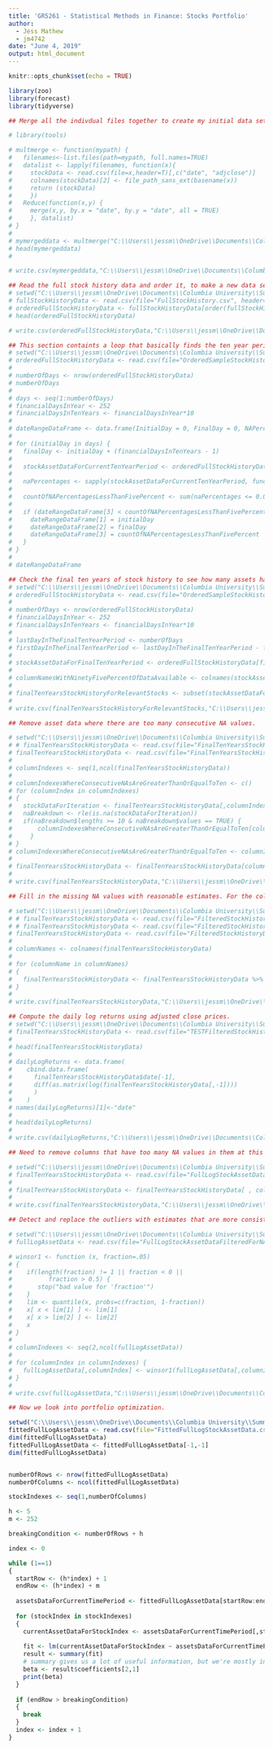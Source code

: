 ```yaml
---
title: 'GR5261 - Statistical Methods in Finance: Stocks Portfolio'
author: 
  - Jess Mathew
  - jm4742
date: "June 4, 2019"
output: html_document
---
```


```r
knitr::opts_chunk$set(echo = TRUE)
```

```r
library(zoo)
library(forecast)
library(tidyverse)

## Merge all the indivdual files together to create my initial data set. 

# library(tools)

# multmerge <- function(mypath) {
#   filenames<-list.files(path=mypath, full.names=TRUE)
#   datalist <- lapply(filenames, function(x){
#     stockData <- read.csv(file=x,header=T)[,c("date", "adjclose")]
#     colnames(stockData)[2] <- file_path_sans_ext(basename(x))
#     return (stockData)
#     })
#   Reduce(function(x,y) {
#     merge(x,y, by.x = "date", by.y = "date", all = TRUE)
#     }, datalist)
# }
# 
# mymergeddata <- multmerge("C:\\Users\\jessm\\OneDrive\\Documents\\Columbia University\\Summer 2019\\GR5261 - Statistical Methods in Finance\\Take Home Project\\AMEX NYSE NASDAQ Stock Histories\\fh_20190420\\full_history")
# head(mymergeddata)
#

# write.csv(mymergeddata,"C:\\Users\\jessm\\OneDrive\\Documents\\Columbia University\\Summer 2019\\GR5261 - Statistical Methods in Finance\\Take Home Project\\AMEX NYSE NASDAQ Stock Histories\\FullStockHistory.csv", row.names = FALSE)

## Read the full stock history data and order it, to make a new data set that I can run my analysis on.
# setwd("C:\\Users\\jessm\\OneDrive\\Documents\\Columbia University\\Summer 2019\\GR5261 - Statistical Methods in Finance\\Take Home Project\\AMEX NYSE NASDAQ Stock Histories")
# fullStockHistoryData <- read.csv(file="FullStockHistory.csv", header=TRUE, sep=",")
# orderedFullStockHistoryData <- fullStockHistoryData[order(fullStockHistoryData$date),]
# head(orderedFullStockHistoryData)

# write.csv(orderedFullStockHistoryData,"C:\\Users\\jessm\\OneDrive\\Documents\\Columbia University\\Summer 2019\\GR5261 - Statistical Methods in Finance\\Take Home Project\\AMEX NYSE NASDAQ Stock Histories\\OrderedFullStockHistory.csv", row.names = FALSE)

## This section containts a loop that basically finds the ten year period that has the most assets with 5% or less of the data being missing.
# setwd("C:\\Users\\jessm\\OneDrive\\Documents\\Columbia University\\Summer 2019\\GR5261 - Statistical Methods in Finance\\Take Home Project\\AMEX NYSE NASDAQ Stock Histories")
# orderedFullStockHistoryData <- read.csv(file="OrderedSampleStockHistory.csv", header=TRUE, sep=",")
# 
# numberOfDays <- nrow(orderedFullStockHistoryData)
# numberOfDays
# 
# days <- seq(1:numberOfDays)
# financialDaysInYear <- 252
# financialDaysInTenYears <- financialDaysInYear*10
# 
# dateRangeDataFrame <- data.frame(InitialDay = 0, FinalDay = 0, NAPercentagesLessThanFivePercentCount = 0)
# 
# for (initialDay in days) {
#   finalDay <- initialDay + (financialDaysInTenYears - 1)
#   
#   stockAssetDataForCurrentTenYearPeriod <- orderedFullStockHistoryData[initialDay:finalDay, ]
#   
#   naPercentages <- sapply(stockAssetDataForCurrentTenYearPeriod, function(y) sum(length(which(is.na(y))))/financialDaysInTenYears)
#   
#   countOfNAPercentagesLessThanFivePercent <- sum(naPercentages <= 0.05)
#   
#   if (dateRangeDataFrame[3] < countOfNAPercentagesLessThanFivePercent) {
#     dateRangeDataFrame[1] = initialDay
#     dateRangeDataFrame[2] = finalDay
#     dateRangeDataFrame[3] = countOfNAPercentagesLessThanFivePercent
#   }
# }
# 
# dateRangeDataFrame

## Check the final ten years of stock history to see how many assets have 5% or less of their data missing. We then write the file so that we can just read from it later, instead of recomputing to find the algorithm. 
# setwd("C:\\Users\\jessm\\OneDrive\\Documents\\Columbia University\\Summer 2019\\GR5261 - Statistical Methods in Finance\\Take Home Project\\AMEX NYSE NASDAQ Stock Histories")
# orderedFullStockHistoryData <- read.csv(file="OrderedSampleStockHistory.csv", header=TRUE, sep=",")
# 
# numberOfDays <- nrow(orderedFullStockHistoryData)
# financialDaysInYear <- 252
# financialDaysInTenYears <- financialDaysInYear*10
# 
# lastDayInTheFinalTenYearPeriod <- numberOfDays
# firstDayInTheFinalTenYearPeriod <- lastDayInTheFinalTenYearPeriod - financialDaysInTenYears
# 
# stockAssetDataForFinalTenYearPeriod <- orderedFullStockHistoryData[firstDayInTheFinalTenYearPeriod:lastDayInTheFinalTenYearPeriod, ]
# 
# columnNamesWithNinetyFivePercentOfDataAvailable <- colnames(stockAssetDataForFinalTenYearPeriod)[as.data.frame(colSums(is.na(stockAssetDataForFinalTenYearPeriod))/financialDaysInTenYears) <= 0.05]
# 
# finalTenYearsStockHistoryForRelevantStocks <- subset(stockAssetDataForFinalTenYearPeriod, select=columnNamesWithNinetyFivePercentOfDataAvailable)
# 
# write.csv(finalTenYearsStockHistoryForRelevantStocks,"C:\\Users\\jessm\\OneDrive\\Documents\\Columbia University\\Summer 2019\\GR5261 - Statistical Methods in Finance\\Take Home Project\\AMEX NYSE NASDAQ Stock Histories\\SampleFinalTenYearsStockHistoryForRelevantStocks.csv", row.names = FALSE)

## Remove asset data where there are too many consecutive NA values.

# setwd("C:\\Users\\jessm\\OneDrive\\Documents\\Columbia University\\Summer 2019\\GR5261 - Statistical Methods in Finance\\Take Home Project\\AMEX NYSE NASDAQ Stock Histories")
# # finalTenYearsStockHistoryData <- read.csv(file="FinalTenYearsStockHistoryForRelevantStocks.csv", header=TRUE, sep=",", colClasses=c("Date",rep("numeric",4019)))
# finalTenYearsStockHistoryData <- read.csv(file="FinalTenYearsStockHistoryForRelevantStocks.csv", header=TRUE, sep=",")
# 
# columnIndexes <- seq(1,ncol(finalTenYearsStockHistoryData))
# 
# columnIndexesWhereConsecutiveNAsAreGreaterThanOrEqualToTen <- c()
# for (columnIndex in columnIndexes)
# {
#   stockDataForIteration <- finalTenYearsStockHistoryData[,columnIndex]
#   naBreakdown <- rle(is.na(stockDataForIteration))
#   if(naBreakdown$lengths >= 10 & naBreakdown$values == TRUE) {
#       columnIndexesWhereConsecutiveNAsAreGreaterThanOrEqualToTen[columnIndex] <- -columnIndex
#     }
# }
# columnIndexesWhereConsecutiveNAsAreGreaterThanOrEqualToTen <- columnIndexesWhereConsecutiveNAsAreGreaterThanOrEqualToTen[!is.na(columnIndexesWhereConsecutiveNAsAreGreaterThanOrEqualToTen)]
# 
# finalTenYearsStockHistoryData <- finalTenYearsStockHistoryData[columnIndexesWhereConsecutiveNAsAreGreaterThanOrEqualToTen]
# 
# write.csv(finalTenYearsStockHistoryData,"C:\\Users\\jessm\\OneDrive\\Documents\\Columbia University\\Summer 2019\\GR5261 - Statistical Methods in Finance\\Take Home Project\\AMEX NYSE NASDAQ Stock Histories\\FilteredStockHistoryDataForTheFinalTenYears.csv", row.names = FALSE)

## Fill in the missing NA values with reasonable estimates. For the columns where NA is the first value, we need to manually delete those. Approximately 3 columns with 10 NA values in total between the 3 columns.

# setwd("C:\\Users\\jessm\\OneDrive\\Documents\\Columbia University\\Summer 2019\\GR5261 - Statistical Methods in Finance\\Take Home Project\\AMEX NYSE NASDAQ Stock Histories")
# # finalTenYearsStockHistoryData <- read.csv(file="FilteredStockHistoryDataForTheFinalTenYears.csv", header=TRUE, sep=",", colClasses=c("date",rep("numeric",3909)))
# # finalTenYearsStockHistoryData <- read.csv(file="FilteredStockHistoryDataForTheFinalTenYears.csv", header=TRUE, sep=",")
# finalTenYearsStockHistoryData <- read.csv(file="FilteredStockHistoryDataForTheFinalTenYears.csv", header=TRUE, sep=",")
# 
# columnNames <- colnames(finalTenYearsStockHistoryData)
# 
# for (columnName in columnNames)
# {
#   finalTenYearsStockHistoryData <- finalTenYearsStockHistoryData %>% fill(columnName) #default direction down
# }
# 
# write.csv(finalTenYearsStockHistoryData,"C:\\Users\\jessm\\OneDrive\\Documents\\Columbia University\\Summer 2019\\GR5261 - Statistical Methods in Finance\\Take Home Project\\AMEX NYSE NASDAQ Stock Histories\\FilteredStockHistoryDataForTheFinalTenYearsWithNoGaps.csv", row.names = FALSE)

## Compute the daily log returns using adjusted close prices. 
# setwd("C:\\Users\\jessm\\OneDrive\\Documents\\Columbia University\\Summer 2019\\GR5261 - Statistical Methods in Finance\\Take Home Project\\AMEX NYSE NASDAQ Stock Histories")
# finalTenYearsStockHistoryData <- read.csv(file="TESTFilteredStockHistoryDataForTheFinalTenYearsWithNoGaps.csv", header=TRUE, sep=",", colClasses=c("Date",rep("numeric",3909)))
# 
# head(finalTenYearsStockHistoryData)
# 
# dailyLogReturns <- data.frame(
#    cbind.data.frame(
#      finalTenYearsStockHistoryData$date[-1],
#      diff(as.matrix(log(finalTenYearsStockHistoryData[,-1])))
#      )
#    )
# names(dailyLogReturns)[1]<-"date"
# 
# head(dailyLogReturns)
# 
# write.csv(dailyLogReturns,"C:\\Users\\jessm\\OneDrive\\Documents\\Columbia University\\Summer 2019\\GR5261 - Statistical Methods in Finance\\Take Home Project\\AMEX NYSE NASDAQ Stock Histories\\FullLogStockAssetData.csv", row.names = FALSE)

## Need to remove columns that have too many NA values in them at this point, in the log data file. Just remove all columns with NA's in them at this point, after taking the logs.

# setwd("C:\\Users\\jessm\\OneDrive\\Documents\\Columbia University\\Summer 2019\\GR5261 - Statistical Methods in Finance\\Take Home Project\\AMEX NYSE NASDAQ Stock Histories")
# finalTenYearsStockHistoryData <- read.csv(file="FullLogStockAssetData.csv", header=TRUE, sep=",")
# 
# finalTenYearsStockHistoryData <- finalTenYearsStockHistoryData[ , colSums(is.na(finalTenYearsStockHistoryData)) == 0]
# 
# write.csv(finalTenYearsStockHistoryData,"C:\\Users\\jessm\\OneDrive\\Documents\\Columbia University\\Summer 2019\\GR5261 - Statistical Methods in Finance\\Take Home Project\\AMEX NYSE NASDAQ Stock Histories\\FullLogStockAssetDataFilteredForNA.csv", row.names = FALSE)

## Detect and replace the outliers with estimates that are more consistent with the majority of the data

# setwd("C:\\Users\\jessm\\OneDrive\\Documents\\Columbia University\\Summer 2019\\GR5261 - Statistical Methods in Finance\\Take Home Project\\AMEX NYSE NASDAQ Stock Histories")
# fullLogAssetData <- read.csv(file="FullLogStockAssetDataFilteredForNA.csv", header=TRUE, sep=",", colClasses=c("Date",rep("numeric",3906)))

# winsor1 <- function (x, fraction=.05)
# {
#    if(length(fraction) != 1 || fraction < 0 ||
#          fraction > 0.5) {
#       stop("bad value for 'fraction'")
#    }
#    lim <- quantile(x, probs=c(fraction, 1-fraction))
#    x[ x < lim[1] ] <- lim[1]
#    x[ x > lim[2] ] <- lim[2]
#    x
# }
# 
# columnIndexes <- seq(2,ncol(fullLogAssetData))
# 
# for (columnIndex in columnIndexes) {
#   fullLogAssetData[,columnIndex] <- winsor1(fullLogAssetData[,columnIndex])
# }
# 
# write.csv(fullLogAssetData,"C:\\Users\\jessm\\OneDrive\\Documents\\Columbia University\\Summer 2019\\GR5261 - Statistical Methods in Finance\\Take Home Project\\AMEX NYSE NASDAQ Stock Histories\\FittedFullLogStockAssetData.csv", row.names = FALSE)

## Now we look into portfolio optimization.

setwd("C:\\Users\\jessm\\OneDrive\\Documents\\Columbia University\\Summer 2019\\GR5261 - Statistical Methods in Finance\\Take Home Project\\AMEX NYSE NASDAQ Stock Histories")
fittedFullLogAssetData <- read.csv(file="FittedFullLogStockAssetData.csv", header=TRUE, sep=",", colClasses=c("Date",rep("numeric",3906)))
dim(fittedFullLogAssetData)
fittedFullLogAssetData <- fittedFullLogAssetData[-1,-1]
dim(fittedFullLogAssetData)


numberOfRows <- nrow(fittedFullLogAssetData)
numberOfColumns <- ncol(fittedFullLogAssetData)

stockIndexes <- seq(1,numberOfColumns)

h <- 5
m <- 252

breakingCondition <- numberOfRows + h

index <- 0

while (1==1)
{
  startRow <- (h*index) + 1
  endRow <- (h*index) + m
  
  assetsDataForCurrentTimePeriod <- fittedFullLogAssetData[startRow:endRow,]
  
  for (stockIndex in stockIndexes)
  {
    currentAssetDataForStockIndex <- assetsDataForCurrentTimePeriod[,stockIndex]
    
    fit <- lm(currentAssetDataForStockIndex ~ assetsDataForCurrentTimePeriod)
    result <- summary(fit)
    # summary gives us a lot of useful information, but we're mostly in beta value !!
    beta <- result$coefficients[2,1]
    print(beta)
  }
  
  if (endRow > breakingCondition)
  {
    break
  }
  index <- index + 1
}
```